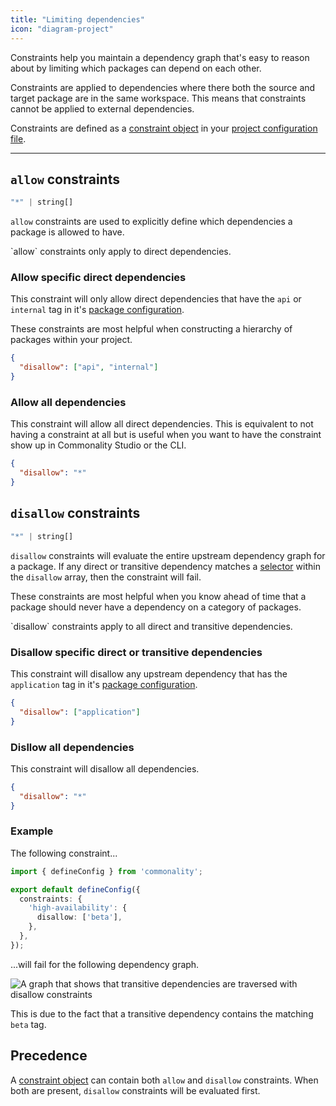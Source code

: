 ```yaml
---
title: "Limiting dependencies"
icon: "diagram-project"
---
```


Constraints help you maintain a dependency graph that's easy to reason about by limiting which packages can depend on each other.

Constraints are applied to dependencies where there both the source and target package are in the same workspace.
This means that constraints cannot be applied to external dependencies.

Constraints are defined as a [constraint object](/sdk/constraint-object) in your [project configuration file](/sdk/project-configuration).


---


## `allow` constraints
```ts
"*" | string[]
```

`allow` constraints are used to explicitly define which dependencies a package is allowed to have.

<Info>
`allow` constraints only apply to direct dependencies.
</Info>


### Allow specific direct dependencies

This constraint will only allow direct dependencies that have the `api` or `internal` tag in it's [package configuration](/sdk/package-configuration).

These constraints are most helpful when constructing a hierarchy of packages within your project.

```json
{
  "disallow": ["api", "internal"]
}
```

### Allow all dependencies

This constraint will allow all direct dependencies.
This is equivalent to not having a constraint at all but is useful when you want to have the constraint show up in Commonality Studio or the CLI.

```json
{
  "disallow": "*"
}
```

## `disallow` constraints
```ts
"*" | string[]
```
`disallow` constraints will evaluate the entire upstream dependency graph for a package.
If any direct or transitive dependency matches a [selector](/selectors) within the `disallow` array, then the constraint will fail.

These constraints are most helpful when you know ahead of time that a package should never have a dependency on a category of packages.

<Info>
`disallow` constraints apply to all direct and transitive dependencies.
</Info>

### Disallow specific direct or transitive dependencies
This constraint will disallow any upstream dependency that has the `application` tag in it's [package configuration](/sdk/package-configuration).


```json
{
  "disallow": ["application"]
}
```

### Disllow all dependencies
This constraint will disallow all dependencies.

```json
{
  "disallow": "*"
}
```


### Example
The following constraint...
```ts commonality.config.ts
import { defineConfig } from 'commonality';

export default defineConfig({
  constraints: {
    'high-availability': {
      disallow: ['beta'],
    },
  },
});
```

...will fail for the following dependency graph.

![A graph that shows that transitive dependencies are traversed with disallow constraints](/images/disallow-constraint.png)

This is due to the fact that a transitive dependency contains the matching `beta` tag.

## Precedence

A [constraint object](/sdk/constraint-object) can contain both `allow` and `disallow` constraints.
When both are present, `disallow` constraints will be evaluated first.

